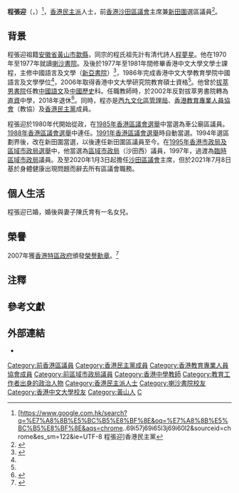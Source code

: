 {{Infobox_officeholder
| name = 程張迎
| native_name      = Ching Cheung-ying
| honorific-suffix = [[榮譽勳章_(香港)|MH]]
| image          = CHING Cheung-ying 202001 (cropped).jpg
| office         = [[File:Emblem_of_Regional_Council,_Hong_Kong.svg|20px]] [[區域市政局|區域市政局]]議員
| term_start     = 1995年4月1日
| term_end       = 1999年12月31日
| predecessor    = [[劉江華|劉江華]]
| constituency   = 沙田西
| office1        = [[沙田區議會|沙田區議會]]主席
| term_start1    = 2020年1月3日
| term_end1      = 2021年7月7日
| 1blankname1    = [[民政事務專員|民政事務專員]]
| 1namedata1     = [[陳婉雯|陳婉雯]]{{to}}[[黃展翹|黃展翹]]{{to}}[[柯家樂|柯家樂]] 
| vicechairman1  = [[黃學禮|黃學禮]]
| predecessor1   = [[何厚祥|何厚祥]]
| successor1     = [[李志宏|李志宏]]
| office2        = [[沙田區議會|沙田區議會]]議員
| term_start2    = 1985年4月1日
| term_end2      = 2021年7月7日
| predecessor2   = (選區重組)
| successor2     = (懸空)
| constituency2  = [[新田圍_(選區)|車公廟]]（1985年－1994年）{{to}}[[新田圍_(選區)|新田圍]]（1994年－2021年）
| sex            = 男
| party          = {{DPHK}}
| date of birth  = {{birth date and age|1958|5|31}}{{noteTag|name=香港人名錄|資料出自1994年由盧子健和何安達所著的《香港人名錄》（天地圖書出版）第452頁。}}
| place of birth = {{HKG-1955}}
| native place   = [[安徽省|安徽省]][[黃山市|黃山市]][[歙縣|歙縣]]岑山渡村
| profession     = 教師（已退休）
| alma_mater     = [[喇沙書院|喇沙書院]]
| educate        = [[香港中文大學|香港中文大學]]文學士<br>[[香港中文大學|香港中文大學]]教育碩士
| spouse         = 陳氏
| children       = 1女
}}

'''程張迎'''{{MH}}（{{lang-en|Ching Cheung-ying}}，{{bd|1958年|5月31日}}）<ref>[https://www.google.com.hk/search?q=%E7%A8%8B%E5%BC%B5%E8%BF%8E&oq=%E7%A8%8B%E5%BC%B5%E8%BF%8E&aqs=chrome..69i57j69i65l3j69i60l2&sourceid=chrome&es_sm=122&ie=UTF-8 程張迎]香港民主黨</ref>，[[香港|香港]][[民主派_(香港)|民主派]]人士，前[[香港|香港]][[沙田區議會|沙田區議會]]主席兼[[新田圍_(選區)|新田圍]]選區議員<ref>{{Cite web| title =區議會成員資料| url =http://www.districtcouncils.gov.hk/st/tc/2012_2015/member_details.html#member6| work =沙田區議會| deadurl =yes| archiveurl =https://web.archive.org/web/20150503122542/http://www.districtcouncils.gov.hk/st/tc/2012_2015/member_details.html#member6| archivedate =2015-05-03}}</ref>。

==背景==
程張迎祖籍[[安徽省|安徽省]][[黃山市|黃山市]][[歙縣|歙縣]]{{noteTag|根據1994年由盧子健和何安達所著的《香港人名錄》（天地圖書出版）第452頁，關於程張迎的資料顯示，其父親名為程張賜。而從世界程氏宗親聯誼會的紀錄所得，程張賜於安徽岑山渡村的顯承堂程氏宗祠立有墓牌<ref>{{cite web |url=http://www.worldcheng.net/Home/Index/shwo_detials/catid/974/cat_id/92.html |title=篁墩程氏統宗祠重修捐資已落實 |date= |website= |publisher=世界程氏宗親聯誼會 |access-date=2021-12-31 |quote=}}</ref>，因此可知程張迎祖籍安徽省歙縣。}}，同宗的程氏祖先計有清代詩人[[程夢星|程夢星]]。他在1970年至1977年就讀[[喇沙書院|喇沙書院]]{{noteTag|name=香港人名錄}}。及後於1977年至1981年間修畢香港中文大學文學士課程，主修中國語言及文學（[[新亞書院|新亞書院]]{{noteTag|name=香港人名錄}}）<ref name="中大校友擔任第三屆區議會（08-11）議員名單">{{cite web |url=http://www.alumni.cuhk.edu.hk/magazine/200803/htm/p16.htm |title=中大校友擔任第三屆區議會（08-11）議員名單 |date=2008-03 |website= |publisher=香港中文大學 |access-date=2021-12-31 |quote=}}</ref>，1986年完成香港中文大學教育學院中國語言及文學學位<ref name="中大校友擔任第三屆區議會（08-11）議員名單" />，2006年取得香港中文大學研究院教育碩士資格<ref name="中大校友擔任第三屆區議會（08-11）議員名單" />。他曾於[[拔萃男書院|拔萃男書院]]任教[[中文|中國語文]]及[[中國歷史|中國歷史]]科。任職教師時，於2002年反對拔萃男書院轉為[[直資|直資]]中學，2018年退休<ref>{{Cite web |url=http://www.westkowloon.hk/tc/the-authority/consultation-panel/people/mr-ching-cheung-ying-mh-mr-ching-cheung-ying-mh/page/4 |title=諮詢會成員 |accessdate=2015-04-16 |archive-date=2015-10-03 |archive-url=https://web.archive.org/web/20151003011058/http://www.westkowloon.hk/tc/the-authority/consultation-panel/people/mr-ching-cheung-ying-mh-mr-ching-cheung-ying-mh/page/4 |dead-url=no }}</ref>。同時，程亦是[[西九文化區管理局|西九文化區管理局]]、[[香港教育專業人員協會|香港教育專業人員協會]]（教協）及[[香港民主黨|香港民主黨]]成員。

程張迎於1980年代開始從政，在[[1985年香港區議會選舉|1985年香港區議會選舉]]中當選為車公廟區議員。[[1988年香港區議會選舉|1988年香港區議會選舉]]中連任。[[1991年香港區議會選舉|1991年香港區議會選舉]]時自動當選。1994年選區劃界後，改在新田圍當選，以後連任新田圍區議員至今。在[[1995年香港市政局及區域市政局選舉|1995年香港市政局及區域市政局選舉]]中，他當選為[[區域市政局|區域市政局]]（沙田西）議員，1997年，過渡為[[臨時區域市政局|臨時區域市政局]]議員。及至2020年1月3日起擔任[[沙田區議會|沙田區議會]]主席，但於2021年7月8日基於身體健康出現問題而辭去所有區議會職務。

==個人生活==
程張迎已婚，婚後與妻子陳氏育有一名女兒{{noteTag|name=香港人名錄}}。

==榮譽==
2007年獲[[香港特別行政區政府|香港特區政府]]頒發[[榮譽勳章_(香港)|榮譽勳章]]。<ref >{{Cite web| url = http://www.info.gov.hk/cml/miscell/index2.htm| title = 香港特別行政區獲授勳及嘉獎人士| work = 香港特區政府| accessdate = 2015-04-16| archive-date = 2013-07-09| archive-url = https://web.archive.org/web/20130709091101/http://www.info.gov.hk/cml/miscell/index2.htm| dead-url = yes}}</ref>

==注釋==
{{noteFoot}}

==參考文獻==
{{reflist}}

== 外部連結 ==
* {{facebook|cy.ching.1656}}

{{start box}}
{{s-par|hk-rc}}
{{s-before|[[劉江華|劉江華]]}}
{{s-title|區域市政局議員<br>{{small|沙田西選區}}|1995年－1999年}}
{{s-after|區域市政局解散}}
{{s-par|hk-dc}}
{{s-before|由車公廟選區改組}}
{{s-title|[[沙田區議會|沙田區議會]]議員<br>{{small|新田圍選區}}|1994年－2021年7月8日}}
{{s-after|懸空}}
{{s-before|首任}}
{{s-title|[[沙田區議會|沙田區議會]]議員<br>{{small|車公廟選區}}|1985年－1994年}}
{{s-after|選區改為新田圍}}
{{end box}}

[[Category:前香港區議員|Category:前香港區議員]]
[[Category:香港民主黨成員|Category:香港民主黨成員]]
[[Category:香港教育專業人員協會成員|Category:香港教育專業人員協會成員]]
[[Category:前區域市政局議員|Category:前區域市政局議員]]
[[Category:香港中學教師|Category:香港中學教師]]
[[Category:教育工作者出身的政治人物|Category:教育工作者出身的政治人物]]
[[Category:香港民主派人士|Category:香港民主派人士]]
[[Category:喇沙書院校友|Category:喇沙書院校友]]
[[Category:香港中文大學校友|Category:香港中文大學校友]]
[[Category:黃山人|Category:黃山人]]
[[Category:程姓|C]]